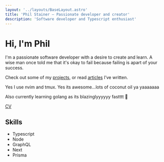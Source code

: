 ```yaml
---
layout: '../layouts/BaseLayout.astro'
title: 'Phil Stainer – Passionate developer and creator'
description: 'Software developer and Typescript enthusiast'
---
```



# Hi, I'm Phil

I'm a passionate software developer with a desire to create and learn. A wise
man once told me that it's okay to fail because failing is apart of your
success.

Check out some of my [projects](#projects), or read [articles](/blog) I’ve
written.

Yes I use nvim and tmux. Yes its awesome...lots of coconut oil ya yaaaaaaa

Also currently learning golang as its blazinglyyyyyy fastttt 🚀

<a href="https://docs.google.com/document/d/1avclEnQIj84fKBdZ8JqMTYmzakHVGLBv_srofu5djss/edit?usp=sharing" target="_blank" rel="noopener noreferrer">CV</a>

<LatestBlogs />

## Skills

- Typescript
- Node
- GraphQL
- Next
- Prisma
